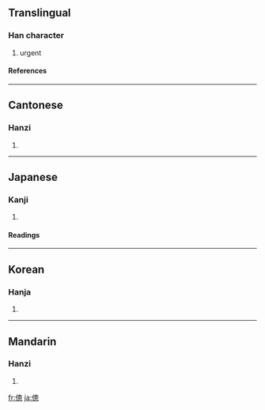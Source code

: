 {{see|偬}}

==Translingual==
===Han character===
{{Han char|rn=9|rad=人|as=11|sn=13|four=2723<sub>2</sub>|canj=人竹田心 (OHWP)}}
# urgent
====References====
{{Han ref|kx=0114.150|dkj=01011|dj=0242.230|hdz=10212.020|uh=50AF|ud=20655|bh=B6CD|bd=46797}}
----
==Cantonese==
===Hanzi===
{{yue-hanzi|jyut=|y=jung2}}
# {{defn|Cantonese}}
----
==Japanese==
===Kanji===
{{ja-kanji|grade=|rs=人11}}
# {{defn|Japanese}}
====Readings====
{{ja-readings|on=[[そう]] (sō)|kun=[[くるしむ]] (kurushimu)}}
----
==Korean==
===Hanja===
{{ko-hanja|hangeul=총|rv=chong|mr=ch'ong}}
# {{defn|Korean}}
----
==Mandarin==
===Hanzi===
{{cmn-hanzi|sim=偬|pin=[[zhuàn]] ([[zhuan4]]), [[zǒng]] ([[zong3]])|wg=chuan<sup>4</sup>, tsung<sup>3</sup>}}
# {{defn|Mandarin}}

[[fr:傯]]
[[ja:傯]]